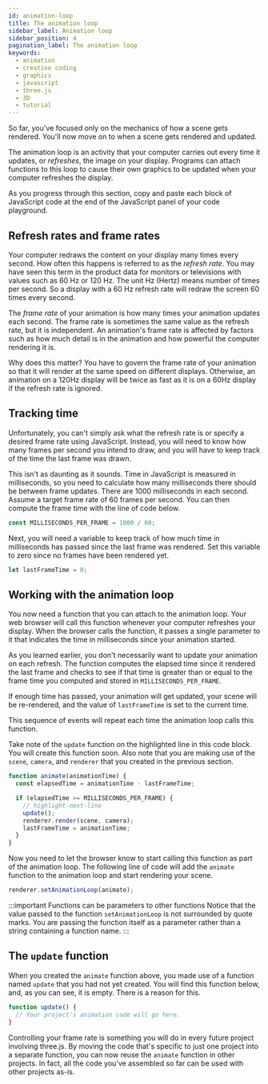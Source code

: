 ```yaml
---
id: animation-loop
title: The animation loop
sidebar_label: Animation loop
sidebar_position: 4
pagination_label: The animation loop
keywords:
  - animation
  - creative coding
  - graphics
  - javascript
  - three.js
  - 3D
  - tutorial
---
```


So far, you've focused only on the mechanics of how a scene gets rendered. You'll now move on to when a scene gets rendered and updated.

The animation loop is an activity that your computer carries out every time it updates, or _refreshes_, the image on your display. Programs can attach functions to this loop to cause their own graphics to be updated when your computer refreshes the display.

As you progress through this section, copy and paste each block of JavaScript code at the end of the JavaScript panel of your code playground.

## Refresh rates and frame rates

Your computer redraws the content on your display many times every second. How often this happens is referred to as the _refresh rate_. You may have seen this term in the product data for monitors or televisions with values such as 60 Hz or 120 Hz. The unit Hz (Hertz) means number of times per second. So a display with a 60 Hz refresh rate will redraw the screen 60 times every second.

The _frame rate_ of your animation is how many times your animation updates each second. The frame rate is sometimes the same value as the refresh rate, but it is independent. An animation's frame rate is affected by factors such as how much detail is in the animation and how powerful the computer rendering it is.

Why does this matter? You have to govern the frame rate of your animation so that it will render at the same speed on different displays. Otherwise, an animation on a 120Hz display will be twice as fast as it is on a 60Hz display if the refresh rate is ignored.

## Tracking time

Unfortunately, you can't simply ask what the refresh rate is or specify a desired frame rate using JavaScript. Instead, you will need to know how many frames per second you intend to draw, and you will have to keep track of the time the last frame was drawn.

This isn't as daunting as it sounds. Time in JavaScript is measured in milliseconds, so you need to calculate how many milliseconds there should be between frame updates. There are 1000 milliseconds in each second. Assume a target frame rate of 60 frames per second. You can then compute the frame time with the line of code below.

```javascript
const MILLISECONDS_PER_FRAME = 1000 / 60;
```

Next, you will need a variable to keep track of how much time in milliseconds has passed since the last frame was rendered. Set this variable to zero since no frames have been rendered yet.

```javascript
let lastFrameTime = 0;
```

## Working with the animation loop

You now need a function that you can attach to the animation loop. Your web browser will call this function whenever your computer refreshes your display. When the browser calls the function, it passes a single parameter to it that indicates the time in milliseconds since your animation started.

As you learned earlier, you don't necessarily want to update your animation on each refresh. The function computes the elapsed time since it rendered the last frame and checks to see if that time is greater than or equal to the frame time you computed and stored in `MILLISECONDS_PER_FRAME`.

If enough time has passed, your animation will get updated, your scene will be re-rendered, and the value of `lastFrameTime` is set to the current time.

This sequence of events will repeat each time the animation loop calls this function.

Take note of the `update` function on the highlighted line in this code block. You will create this function soon. Also note that you are making use of the `scene`, `camera`, and `renderer` that you created in the previous section.

```javascript
function animate(animationTime) {
  const elapsedTime = animationTime - lastFrameTime;

  if (elapsedTime >= MILLISECONDS_PER_FRAME) {
    // highlight-next-line
    update();
    renderer.render(scene, camera);
    lastFrameTime = animationTime;
  }
}
```

Now you need to let the browser know to start calling this function as part of the animation loop. The following line of code will add the `animate` function to the animation loop and start rendering your scene.

```javascript
renderer.setAnimationLoop(animate);
```

:::important Functions can be parameters to other functions
Notice that the value passed to the function `setAnimationLoop` is not surrounded by quote marks. You are passing the function itself as a parameter rather than a string containing a function name.
:::

## The `update` function

When you created the `animate` function above, you made use of a function named `update` that you had not yet created. You will find this function below, and, as you can see, it is empty. There is a reason for this.

```javascript
function update() {
  // Your project's animation code will go here.
}
```

Controlling your frame rate is something you will do in every future project involving three.js. By moving the code that's specific to just one project into a separate function, you can now reuse the `animate` function in other projects. In fact, all the code you've assembled so far can be used with other projects as-is.
